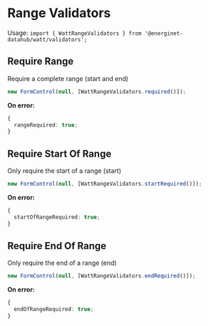 
<Meta title="Utils/Range Validators" />

# Range Validators

Usage: `import { WattRangeValidators } from '@energinet-datahub/watt/validators';`

## Require Range

Require a complete range (start and end)

```ts
new FormControl(null, [WattRangeValidators.required()]);
```

**On error:**

```ts
{
  rangeRequired: true;
}
```

## Require Start Of Range

Only require the start of a range (start)

```ts
new FormControl(null, [WattRangeValidators.startRequired()]);
```

**On error:**

```ts
{
  startOfRangeRequired: true;
}
```

## Require End Of Range

Only require the end of a range (end)

```ts
new FormControl(null, [WattRangeValidators.endRequired()]);
```

**On error:**

```ts
{
  endOfRangeRequired: true;
}
```
